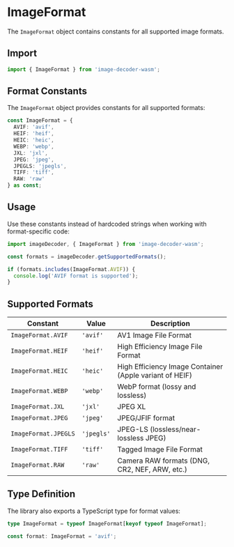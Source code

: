 # ImageFormat

The `ImageFormat` object contains constants for all supported image formats.

## Import

```javascript
import { ImageFormat } from 'image-decoder-wasm';
```

## Format Constants

The `ImageFormat` object provides constants for all supported formats:

```typescript
const ImageFormat = {
  AVIF: 'avif',
  HEIF: 'heif',
  HEIC: 'heic',
  WEBP: 'webp',
  JXL: 'jxl',
  JPEG: 'jpeg',
  JPEGLS: 'jpegls',
  TIFF: 'tiff',
  RAW: 'raw'
} as const;
```

## Usage

Use these constants instead of hardcoded strings when working with format-specific code:

```javascript
import imageDecoder, { ImageFormat } from 'image-decoder-wasm';

const formats = imageDecoder.getSupportedFormats();

if (formats.includes(ImageFormat.AVIF)) {
  console.log('AVIF format is supported');
}
```

## Supported Formats

| Constant | Value | Description |
|----------|-------|-------------|
| `ImageFormat.AVIF` | `'avif'` | AV1 Image File Format |
| `ImageFormat.HEIF` | `'heif'` | High Efficiency Image File Format |
| `ImageFormat.HEIC` | `'heic'` | High Efficiency Image Container (Apple variant of HEIF) |
| `ImageFormat.WEBP` | `'webp'` | WebP format (lossy and lossless) |
| `ImageFormat.JXL` | `'jxl'` | JPEG XL |
| `ImageFormat.JPEG` | `'jpeg'` | JPEG/JFIF format |
| `ImageFormat.JPEGLS` | `'jpegls'` | JPEG-LS (lossless/near-lossless JPEG) |
| `ImageFormat.TIFF` | `'tiff'` | Tagged Image File Format |
| `ImageFormat.RAW` | `'raw'` | Camera RAW formats (DNG, CR2, NEF, ARW, etc.) |

## Type Definition

The library also exports a TypeScript type for format values:

```typescript
type ImageFormat = typeof ImageFormat[keyof typeof ImageFormat];

const format: ImageFormat = 'avif';
```
